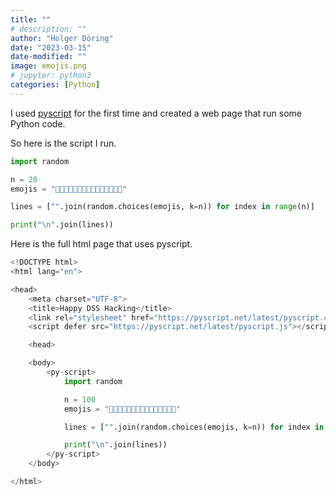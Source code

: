 ```yaml
---
title: ""
# description: ""
author: "Holger Döring"
date: "2023-03-15"
date-modified: ""
image: emojis.png
# jupyter: python3
categories: [Python]
---
```


I used [pyscript](https://pyscript.net/) for the first time and created a web page that run some Python code.

So here is the script I run.

```python
import random

n = 20
emojis = "🙂😊🙂😀😇😅😃😄😁😂😆😉😋😎🤗"

lines = ["".join(random.choices(emojis, k=n)) for index in range(n)]

print("\n".join(lines))
```

Here is the full html page that uses pyscript.

```py
<!DOCTYPE html>
<html lang="en">

<head>
	<meta charset="UTF-8">
	<title>Happy DSS Hacking</title>
	<link rel="stylesheet" href="https://pyscript.net/latest/pyscript.css" />
	<script defer src="https://pyscript.net/latest/pyscript.js"></script>

	<head>

	<body>
		<py-script>
			import random

			n = 100
			emojis = "🙂😊🙂😀😇😅😃😄😁😂😆😉😋😎🤗"

			lines = ["".join(random.choices(emojis, k=n)) for index in range(n)]

			print("\n".join(lines))
		</py-script>
	</body>

</html>
```